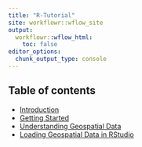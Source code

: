 ```yaml
---
title: "R-Tutorial"
site: workflowr::wflow_site
output:
  workflowr::wflow_html:
    toc: false
editor_options:
  chunk_output_type: console
---
```


## Table of contents

- [Introduction](Introduction.html)
- [Getting Started](Getting_Started.html)
- [Understanding Geospatial Data](Understanding_Geospatial_Data.html)
- [Loading Geospatial Data in RStudio](Loading_Geospatial_Data_in_RStudio.html)
